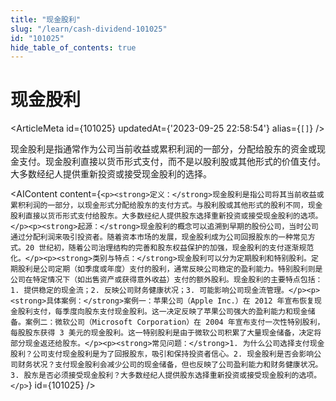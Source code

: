 ```yaml
---
title: "现金股利"
slug: "/learn/cash-dividend-101025"
id: "101025"
hide_table_of_contents: true
---
```



# 现金股利

<ArticleMeta id={101025} updatedAt={'2023-09-25 22:58:54'} alias={`[]`} />
<div className='border-solid border-b border-t-0 my-4 border-[var(--ifm-color-gray-300)]' />

现金股利是指通常作为公司当前收益或累积利润的一部分，分配给股东的资金或现金支付。现金股利直接以货币形式支付，而不是以股利股或其他形式的价值支付。大多数经纪人提供重新投资或接受现金股利的选择。

<AIContent content={`<p><strong>定义：</strong>现金股利是指公司将其当前收益或累积利润的一部分，以现金形式分配给股东的支付方式。与股利股或其他形式的股利不同，现金股利直接以货币形式支付给股东。大多数经纪人提供股东选择重新投资或接受现金股利的选项。</p><p><strong>起源：</strong>现金股利的概念可以追溯到早期的股份公司，当时公司通过分配利润来吸引投资者。随着资本市场的发展，现金股利成为公司回报股东的一种常见方式。20 世纪初，随着公司治理结构的完善和股东权益保护的加强，现金股利的支付逐渐规范化。</p><p><strong>类别与特点：</strong>现金股利可以分为定期股利和特别股利。定期股利是公司定期（如季度或年度）支付的股利，通常反映公司稳定的盈利能力。特别股利则是公司在特定情况下（如出售资产或获得意外收益）支付的额外股利。现金股利的主要特点包括：1. 提供稳定的现金流；2. 反映公司财务健康状况；3. 可能影响公司现金流管理。</p><p><strong>具体案例：</strong>案例一：苹果公司（Apple Inc.）在 2012 年宣布恢复现金股利支付，每季度向股东支付现金股利。这一决定反映了苹果公司强大的盈利能力和现金储备。案例二：微软公司（Microsoft Corporation）在 2004 年宣布支付一次性特别股利，每股股东获得 3 美元的现金股利。这一特别股利是由于微软公司积累了大量现金储备，决定将部分现金返还给股东。</p><p><strong>常见问题：</strong>1. 为什么公司选择支付现金股利？公司支付现金股利是为了回报股东，吸引和保持投资者信心。2. 现金股利是否会影响公司财务状况？支付现金股利会减少公司的现金储备，但也反映了公司盈利能力和财务健康状况。3. 股东是否必须接受现金股利？大多数经纪人提供股东选择重新投资或接受现金股利的选项。</p>`} id={101025} />
